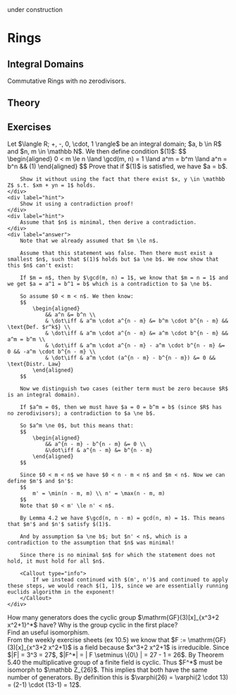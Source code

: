 


<Callout type="warning" emoji="🚧">
  under construction
</Callout>

# Rings

## Integral Domains
Commutative Rings with no zerodivisors.

## Theory

## Exercises
<Problem title="Alternative Solution Bonus 9a" source="Max Obreiter">
    <div label="question">
        Let $\langle R; +, -, 0, \cdot, 1 \rangle$ be an integral domain; $a, b \in R$ and $n, m \in \mathbb N$. We then define condition $(1)$:
        $$
            \begin{aligned}
                0 < m \le n \land \gcd(m, n) = 1 \land a^m = b^m \land a^n = b^n && (1)
            \end{aligned}
        $$
        Prove that if $(1)$ is satisfied, we have $a = b$.

        Show it without using the fact that there exist $x, y \in \mathbb Z$ s.t. $xm + yn = 1$ holds.
    </div>
    <div label="hint">
        Show it using a contradiction proof!
    </div>
    <div label="hint">
        Assume that $n$ is minimal, then derive a contradiction.
    </div>
    <div label="answer">
        Note that we already assumed that $m \le n$.

        Assume that this statement was false. Then there must exist a smallest $n$, such that $(1)$ holds but $a \ne b$. We now show that this $n$ can't exist:

        If $m = n$, then by $\gcd(m, n) = 1$, we know that $m = n = 1$ and we get $a = a^1 = b^1 = b$ which is a contradiction to $a \ne b$.

        So assume $0 < m < n$. We then know:
        $$
            \begin{aligned}
                && a^n &= b^n \\
                & \dot\iff & a^m \cdot a^{n - m} &= b^m \cdot b^{n - m} && \text{Def. $r^k$} \\
                & \dot\iff & a^m \cdot a^{n - m} &= a^m \cdot b^{n - m} && a^m = b^m \\
                & \dot\iff & a^m \cdot a^{n - m} - a^m \cdot b^{n - m} &= 0 && -a^m \cdot b^{n - m} \\
                & \dot\iff & a^m \cdot (a^{n - m} - b^{n - m}) &= 0 && \text{Distr. Law}
            \end{aligned}
        $$

        Now we distinguish two cases (either term must be zero because $R$ is an integral domain).

        If $a^m = 0$, then we must have $a = 0 = b^m = b$ (since $R$ has no zerodivisors); a contradiction to $a \ne b$.

        So $a^m \ne 0$, but this means that:
        $$
            \begin{aligned}
                && a^{n - m} - b^{n - m} &= 0 \\
                &\dot\iff & a^{n - m} &= b^{n - m}
            \end{aligned}
        $$

        Since $0 < m < n$ we have $0 < n - m < n$ and $m < n$. Now we can define $m'$ and $n'$:
        $$
            m' = \min(n - m, m) \\ n' = \max(n - m, m)
        $$
        Note that $0 < m' \le n' < n$.

        By Lemma 4.2 we have $\gcd(n, n - m) = gcd(n, m) = 1$. This means that $m'$ and $n'$ satisfy $(1)$.

        And by assumption $a \ne b$; but $n' < n$, which is a contradiction to the assumption that $n$ was minimal!

        Since there is no minimal $n$ for which the statement does not hold, it must hold for all $n$.

        <Callout type="info">
            If we instead continued with $(m', n')$ and continued to apply these steps, we would reach $(1, 1)$, since we are essentially running euclids algorithm in the exponent!
        </Callout>
    </div>
</Problem>

<Problem title="Counting Multiplicative Generators" difficulty={2} relevance={4} source="Yannick Funke">
    <div label="question">
        How many generators does the cyclic group $\mathrm{GF}(3)[x]_{x^3+2 x^2+1}^*$ have?
        Why is the group cyclic in the first place?
    </div>
    <div label="hint">
        Find an useful isomorphism.
    </div>
    <div label="answer">
        From the weekly exercise sheets (ex 10.5) we know that
        $F := \mathrm{GF}(3)[x]_{x^3+2 x^2+1}$ is a field because $x^3+2 x^2+1$ is irreducible.
        Since $|F| = 3^3 = 27$, $|F^*| = | F \setminus \{0\} | = 27 - 1 = 26$.
        By Theorem 5.40 the multiplicative group of a finite field is cyclic.
        Thus $F^*$ must be isomorph to $\mathbb Z_{26}$.
        This implies that both have the same number of generators. By definition
        this is $\varphi(26) = \varphi(2 \cdot 13) = (2-1) \cdot (13-1) = 12$.
    </div>
</Problem>
